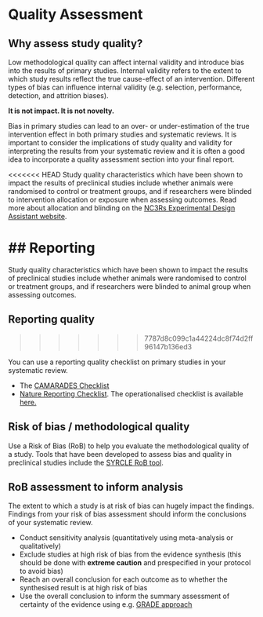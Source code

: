 # Quality Assessment

## Why assess study quality?

Low methodological quality can affect internal validity and introduce bias into the results of primary studies. Internal validity refers to the extent to which study results reflect the true cause-effect of an intervention. Different types of bias can influence internal validity (e.g. selection, performance, detection, and attrition biases).

**It is not impact. It is not novelty.** 

Bias in primary studies can lead to an over- or under-estimation of the true intervention effect in both primary studies and systematic reviews. It is important to consider the implications of study quality and validity for interpreting the results from your systematic review and it is often a good idea to incorporate a quality assessment section into your final report.

<<<<<<< HEAD
Study quality characteristics which have been shown to impact the results of preclinical studies include whether animals were randomised to control or treatment groups, and if researchers were blinded to intervention allocation or exposure when assessing outcomes.
Read more about allocation and blinding on the [NC3Rs Experimental Design Assistant website](https://eda.nc3rs.org.uk/experimental-design-allocation){target="_blank"}.
<br>

## Reporting 
=======
Study quality characteristics which have been shown to impact the results of preclinical studies include whether animals were randomised to control or treatment groups, and if researchers were blinded to animal group when assessing outcomes.

## Reporting quality
>>>>>>> 7787d8c099c1a44224dc8f74d2ff96147b136ed3

You can use a reporting quality checklist on primary studies in your systematic review. 

- The [CAMARADES Checklist](https://www.ahajournals.org/doi/pdf/10.1161/01.str.0000125719.25853.20){target="_blank"}
- [Nature Reporting Checklist](https://www.gene-quantification.de/checklist-for-life-sciences-articles.pdf){target="_blank"}. The operationalised checklist is available [here.](https://link.springer.com/article/10.1007/s11192-016-1964-8/tables/6){target="_blank"}

## Risk of bias / methodological quality
Use a Risk of Bias (RoB) to help you evaluate the methodological quality of a study. Tools that have been developed to assess bias and quality in preclinical studies include the [SYRCLE RoB tool](https://bmcmedresmethodol.biomedcentral.com/track/pdf/10.1186/1471-2288-14-43){target="_blank"}.

## RoB assessment to inform analysis

The extent to which a study is at risk of bias can hugely impact the findings. Findings from your risk of bias assessment should inform the conclusions of your systematic review. 

- Conduct sensitivity analysis (quantitatively using meta-analysis or qualitatively)
- Exclude studies at high risk of bias from the evidence synthesis (this should be done with **extreme caution** and prespecified in your protocol to avoid bias)
- Reach an overall conclusion for each outcome as to whether the synthesised result is at high risk of bias
- Use the overall conclusion to inform the summary assessment of certainty of the evidence using e.g. [GRADE approach](https://bestpractice.bmj.com/info/toolkit/learn-ebm/what-is-grade/){target="_blank"}

